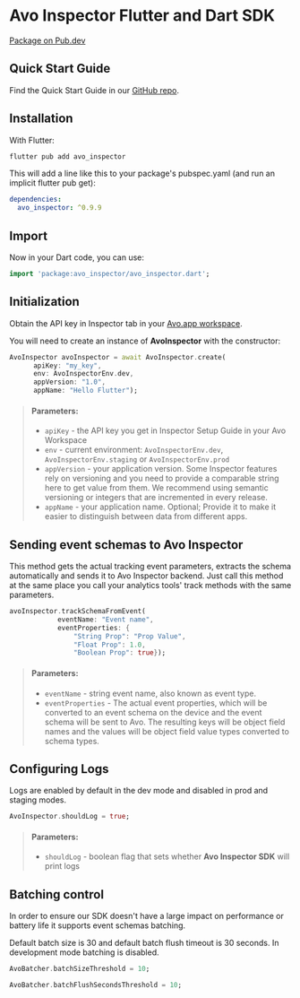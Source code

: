 # Avo Inspector Flutter and Dart SDK

[Package on Pub.dev](https://pub.dev/packages/avo_inspector)

## Quick Start Guide

Find the Quick Start Guide in our [GitHub repo](https://github.com/avohq/flutter-avo-inspector/tree/improve-score).

##  Installation

With Flutter:

```bash
flutter pub add avo_inspector
```

This will add a line like this to your package's pubspec.yaml (and run an implicit flutter pub get):

```yaml
dependencies:
  avo_inspector: ^0.9.9
```

## Import

Now in your Dart code, you can use:

```dart
import 'package:avo_inspector/avo_inspector.dart';
```

## Initialization

Obtain the API key in Inspector tab in your <a target="_blank" rel="noopener noreferrer" href="https://www.avo.app/welcome">Avo.app workspace</a>.

You will need to create an instance of **AvoInspector** with the constructor:

```dart
AvoInspector avoInspector = await AvoInspector.create(
      apiKey: "my_key",
      env: AvoInspectorEnv.dev,
      appVersion: "1.0",
      appName: "Hello Flutter");
```

> #### Parameters:
>
> - `apiKey` - the API key you get in Inspector Setup Guide in your Avo Workspace 
> - `env` - current environment: `AvoInspectorEnv.dev`, `AvoInspectorEnv.staging` or `AvoInspectorEnv.prod`
> - `appVersion` - your application version. Some Inspector features rely on versioning and you need to provide a comparable string here to get value from them. We recommend using semantic versioning or integers that are incremented in every release.
> - `appName` - your application name. Optional; Provide it to make it easier to distinguish between data from different apps.

## Sending event schemas to Avo Inspector

This method gets the actual tracking event parameters, extracts the schema automatically and sends it to Avo Inspector backend. Just call this method at the same place you call your analytics tools' track methods with the same parameters.

```dart
avoInspector.trackSchemaFromEvent(
            eventName: "Event name",
            eventProperties: {
                "String Prop": "Prop Value",
                "Float Prop": 1.0,
                "Boolean Prop": true});
```

> #### Parameters:
>
> - `eventName` - string event name, also known as event type.
> - `eventProperties` - The actual event properties, which will be converted to an event schema on the device and the event schema will be sent to Avo. The resulting keys will be object field names and the values will be object field value types converted to schema types.
>

## Configuring Logs

Logs are enabled by default in the dev mode and disabled in prod and staging modes.

```dart
AvoInspector.shouldLog = true;
```

> #### Parameters:
>
> - `shouldLog` - boolean flag that sets whether **Avo Inspector SDK** will print logs
>

## Batching control

In order to ensure our SDK doesn't have a large impact on performance or battery life it supports event schemas batching.

Default batch size is 30 and default batch flush timeout is 30 seconds. In development mode batching is disabled.


```dart
AvoBatcher.batchSizeThreshold = 10;
```

```dart
AvoBatcher.batchFlushSecondsThreshold = 10;
```
